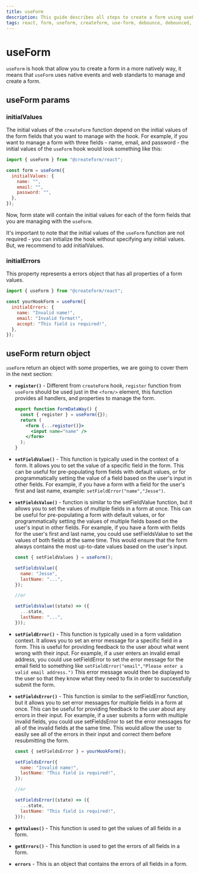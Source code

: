 ```yaml
---
title: useForm
description: This guide describes all steps to create a form using useForm
tags: react, form, useform, createform, use-form, debounce, debounced, hook, yup, validation, form-error, error
---
```



# useForm

`useForm` is hook that allow you to create a form in a more natively way, it means that `useForm` uses native events and web standarts to manage and create a form.

## useForm params

### initialValues

The initial values of the `createForm` function depend on the initial values of the form fields that you want to manage with the hook. For example, if you want to manage a form with three fields - name, email, and password - the initial values of the `useForm` hook would look something like this:

```js copy
import { useForm } from "@createform/react";

const form = useForm({
  initialValues: {
    name: "",
    email: "",
    password: "",
  },
});
```

Now, form state will contain the initial values for each of the form fields that you are managing with the `useForm`.

<Callout >

It's important to note that the initial values of the `useForm` function are not required - you can initialize the hook without specifying any initial values. But, we recommend to add initialValues.

</Callout>

### initialErrors

This property represents a errors object that has all properties of a form values.

```jsx copy
import { useForm } from "@createform/react";

const yourHookForm = useForm({
  initialErrors: {
    name: "Invalid name!",
    email: "Invalid format!",
    accept: "This field is required!",
  },
});
```

## useForm return object

`useForm` return an object with some properties, we are going to cover them in the next section:

- **`register()`** - Different from `createForm` hook, `register` function from `useForm` should be used just in the `<form/>` element, this function provides all handlers, and properties to manage the form.

  ```jsx
  export function FormDataWay() {
    const { register } = useForm({});
    return (
      <form {...register()}>
        <input name="name" />
      </form>
    );
  }
  ```

- **`setFieldValue()`** - This function is typically used in the context of a form. It allows you to set the value of a specific field in the form. This can be useful for pre-populating form fields with default values, or for programmatically setting the value of a field based on the user's input in other fields. For example, if you have a form with a field for the user's first and last name, example: `setFieldError("name","Jesse")`.

- **`setFieldsValue()`** - function is similar to the setFieldValue function, but it allows you to set the values of multiple fields in a form at once. This can be useful for pre-populating a form with default values, or for programmatically setting the values of multiple fields based on the user's input in other fields. For example, if you have a form with fields for the user's first and last name, you could use setFieldsValue to set the values of both fields at the same time. This would ensure that the form always contains the most up-to-date values based on the user's input.

  ```jsx copy
  const { setFieldValues } = useForm();

  setFieldsValue({
    name: "Jesse",
    lastName: "...",
  });

  //or

  setFieldsValue((state) => ({
    ...state,
    lastName: "...",
  }));
  ```

- **`setFieldError()`** - This function is typically used in a form validation context. It allows you to set an error message for a specific field in a form. This is useful for providing feedback to the user about what went wrong with their input. For example, if a user enters an invalid email address, you could use setFieldError to set the error message for the email field to something like `setFieldError("email","Please enter a valid email address.")` This error message would then be displayed to the user so that they know what they need to fix in order to successfully submit the form.

- **`setFieldsError()`** - This function is similar to the setFieldError function, but it allows you to set error messages for multiple fields in a form at once. This can be useful for providing feedback to the user about any errors in their input. For example, if a user submits a form with multiple invalid fields, you could use setFieldsError to set the error messages for all of the invalid fields at the same time. This would allow the user to easily see all of the errors in their input and correct them before resubmitting the form.

  ```jsx copy
  const { setFieldsError } = yourHookForm();

  setFieldsError({
    name: "Invalid name!",
    lastName: "This field is required!",
  });

  //or

  setFieldsError((state) => ({
    ...state,
    lastName: "This field is required!",
  }));
  ```

- **`getValues()`** - This function is used to get the values of all fields in a form.
- **`getErrors()`** - This function is used to get the errors of all fields in a form.
- **`errors`** - This is an object that contains the errors of all fields in a form.

